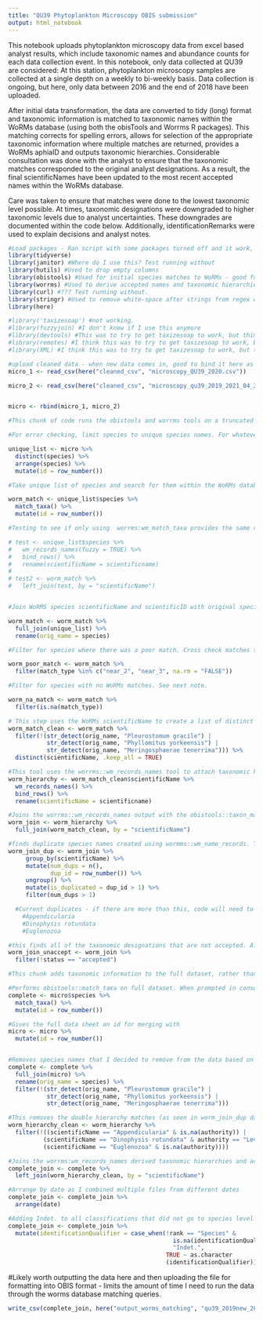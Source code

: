 ```yaml
---
title: "QU39 Phytoplankton Microscopy OBIS submission"
output: html_notebook
---
```


This notebook uploads phytoplankton microscopy data from excel based analyst results, which include taxonomic names and abundance counts for each data collection event. In this notebook, only data collected at QU39 are considered: At this station, phytoplankton microscopy samples are collected at a single depth on a weekly to bi-weekly basis. Data collection is ongoing, but here, only data between 2016 and the end of 2018 have been uploaded.

After initial data transformation, the data are converted to tidy (long) format and taxonomic information is matched to taxonomic names within the WoRMs database (using both the obisTools and Worrms R packages). This matching corrects for spelling errors, allows for selection of the appropriate taxonomic information where multiple matches are returned, provides a WoRMs aphiaID and outputs taxonomic hierarchies. Considerable consultation was done with the analyst to ensure that the taxonomic matches corresponded to the original analyst designations. As a result, the final scientificNames have been updated to the most recent accepted names within the WoRMs database.

Care was taken to ensure that matches were done to the lowest taxonomic level possible. At times, taxonomic designations were downgraded to higher taxonomic levels due to analyst uncertainties. These downgrades are documented within the code below. Additionally, identificationRemarks were used to explain decisions and analyst notes.


```r
#Load packages - Ran script with some packages turned off and it work, but need to try with more
library(tidyverse)
library(janitor) #Where do I use this? Test running without
library(hutils) #Used to drop empty columns 
library(obistools) #Used for initial species matches to WoRMs - good for cleaning taxonomic names
library(worrms) #Used to derive accepted names and taxonomic hierarchies
library(curl) #??? Test running without.
library(stringr) #Used to remove white-space after strings from regex work
library(here) 

#library('taxizesoap') #not working. 
#library(fuzzyjoin) #I don't know if I use this anymore
#library(devtools) #This was to try to get taxizesoap to work, but think it is unused.
#library(remotes) #I think this was to try to get taxizesoap to work, but think it is unused.
#library(XML) #I think this was to try to get taxizesoap to work, but think it is unused.
```

```r
#upload cleaned data - when new data comes in, good to bind it here as it should be formatted the same way at this stage
micro_1 <- read_csv(here("cleaned_csv", "microscopy_QU39_2020.csv"))

micro_2 <- read_csv(here("cleaned_csv", "microscopy_qu39_2019_2021_04_26.csv"))


micro <- rbind(micro_1, micro_2)
```


```r
#This chunk of code runs the obistools and worrms tools on a truncated distinct species list rather than the entire data-sheet. This step is important because it helps to isolate species match issues on a small data-set. Furthermore, the worrms::wm_record_names provides the accepted scientificName, aphiaID and taxonomic hierarchy - these are not provided by the obistools:match_taxa. 

#For error checking, limit species to unique species names. For whatever reason, this is throwing duplicates - must be something from my above filtering/renaming (i.e. a space after the name?). Not certain yet if it is necessary to fix this as it will depend on if it affects the data when I apply functions to the full dataset, which is not a unique subset. For unique subset, I deal with this later after the match_taxa has been performed - apply distinct to the scientificName output.

unique_list <- micro %>%
  distinct(species) %>%
  arrange(species) %>%
  mutate(id = row_number())

#Take unique list of species and search for them within the WoRMs database. Add a unique row number for matching with the original species name list, so that species with poor or no matches can be identified

worm_match <- unique_list$species %>%
  match_taxa() %>%
  mutate(id = row_number())

#Testing to see if only using  worrms:wm_match_taxa provides the same results as first using obistools::match_taxa. It didn't pick up names where there was spelling errors or small differences and I think this was because the fuzzy matching default is FALSE. When I tried turning it on, it threw: Error: (500) Internal Server Error - AphiaRecordsByNames. Conflicted here because what I have works (even if it is more convoluted) and adds additional failsafe in that species names are more thoroughly checked.

# test <- unique_list$species %>%
#   wm_records_names(fuzzy = TRUE) %>%
#   bind_rows() %>%
#   rename(scientificName = scientificname)
# 
# test2 <- worm_match %>%
#   left_join(test, by = "scientificName")


#Join WoRMS species scientificName and scientificID with original species names from datasheet

worm_match <- worm_match %>%
  full_join(unique_list) %>%
  rename(orig_name = species)

#Filter for species where there was a poor match. Cross check matches to see if correct. After cross checking, the near_3 match is incorrect - Pleurotoma gracile, which was matched to Pleurostomum gracile. The near_2 matches are correct.

worm_poor_match <- worm_match %>%
  filter(match_type %in% c("near_2", "near_3", na.rm = "FALSE"))

#Filter for species with no WoRMs matches. See next note.

worm_na_match <- worm_match %>%
  filter(is.na(match_type))

# This step uses the WoRMs scientificName to create a list of distinct species and then it removes species with incorrect or no matches as these complicate the following database search using the worrms::wm_records_name tool. I can't find a match for Meringosphaerae tenerrima, but I could go to genus level for this species. For the other two species, I can't even find a genus level match. The analyst said that these species occur so infrequently and at such low numbers that he suggests just removing them instead of going through the work of adding them. Pleurostomum gracile, Phyllomitus yorkeensis, Meringosphaerae tenerrima
worm_match_clean <- worm_match %>% 
  filter(!(str_detect(orig_name, "Pleurostomum gracile") |  
           str_detect(orig_name, "Phyllomitus yorkeensis") |  
           str_detect(orig_name, "Meringosphaerae tenerrima"))) %>%   
  distinct(scientificName, .keep_all = TRUE) 

#This tool uses the worrms::wm_records_names tool to attach taxonomic hierarchies and accepted scientificNames to the scientificNames derived above from the obistools::match_taxa (provides direct matches, not accepted). Unfortunately, it re-adds duplicates (Appendicularia and Euglenozoa) where I was able to make selections in obistools::match_taxa and I need to manually remove these later. The worrms::wm_record_names is described here: https://cran.r-project.org/web/packages/worrms/worrms.pdf
worm_hierarchy <- worm_match_clean$scientificName %>% 
  wm_records_names() %>% 
  bind_rows() %>% 
  rename(scientificName = scientificname)

#Joins the worrms::wm_records_names output with the obistools::taxon_match output so that unaccepted names can be found and traced back to the analysts original name and other issues can be identified. 
worm_join <- worm_hierarchy %>% 
  full_join(worm_match_clean, by = "scientificName")

#finds duplicate species names created using wormms::wm_name_records. The worrms::wm_name_records tool reintroduces potential duplicate taxonomic designations that were selected and removed in obistools::taxon_match. This list is used to remove/rename duplicated entries when working with the full data-set in the next chunk.
worm_join_dup <- worm_join %>% 
     group_by(scientificName) %>% 
     mutate(num_dups = n(), 
            dup_id = row_number()) %>% 
     ungroup() %>% 
     mutate(is_duplicated = dup_id > 1) %>% 
     filter(num_dups > 1)

  #Current duplicates - if there are more than this, code will need to be altered below.
    #Appendicularia
    #Dinophysis rotundata
    #Euglenozoa

#this finds all of the taxonomic designations that are not accepted. After consultation with the analyst, I decided to go forward with the accepted scientificName from the worrms::wm_records_names output. It is suggested that the analyst original name, even if it is a synonym, is retained and used, but I since I cross checked with the analyst,  There is nothing I can do to corrected for uncertain names. 
worm_join_unaccept <- worm_join %>% 
  filter(!status == "accepted")

```

```r
#This chunk adds taxonomic information to the full dataset, rather than just a distinct list. The distinct list is still important because the worrms::wm_records_names tool will only run on a small number of records. Therefore, I needed to use the distinct list from above to join to the larger dataset here. I don't really like my naming conventions here.

#Performs obistools::match_taxa on full dataset. When prompted in console, select y, 2, 2. As the output is a single scientificName column, this step also gives an id so that this can be merged back with the metadata in the next step.
complete <- micro$species %>% 
  match_taxa() %>% 
  mutate(id = row_number())

#Gives the full data sheet an id for merging with 
micro <- micro %>% 
  mutate(id = row_number())


#Removes species names that I decided to remove from the data based on the analysts suggestion. I could also do this earlier before the matching is done.
complete <- complete %>% 
  full_join(micro) %>% 
  rename(orig_name = species) %>% 
  filter(!(str_detect(orig_name, "Pleurostomum gracile") | 
           str_detect(orig_name, "Phyllomitus yorkeensis") | 
           str_detect(orig_name, "Meringosphaerae tenerrima"))) 

#This removes the double hierarchy matches (as seen in worm_join_dup data-sheet). Consultation was done to ensure the removal of the incorrect match and to leave the correct match. It might be better to do this in the last chunk where I develop this sheet - would probably flow better, rather than jumping back here.
worm_hierarchy_clean <- worm_hierarchy %>% 
  filter(!((scientificName == "Appendicularia" & is.na(authority)) |
          (scientificName == "Dinophysis rotundata" & authority == "Levander, 1894") |
          (scientificName == "Euglenozoa" & is.na(authority))))

#Joins the worrms:wm_records_names derived taxonomic hierarchies and accepted ScientificName (and other information) to the full datasheet with all occurrences. 
complete_join <- complete %>% 
  left_join(worm_hierarchy_clean, by = "scientificName")

#Arrange by date as I combined multiple files from different dates
complete_join <- complete_join %>% 
  arrange(date)

```

```r
#Adding Indet. to all classifications that did not go to species level and do not have sp. or spp. This wasn't done in the previous data_wrangle worksheet as it requires the taxonomic hierarchy from the worms species match.
complete_join <- complete_join %>% 
  mutate(identificationQualifier = case_when(!rank == "Species" & 
                                               is.na(identificationQualifier) ~
                                               "Indet.",
                                             TRUE ~ as.character
                                             (identificationQualifier)))
```

#Likely worth outputting the data here and then uploading the file for formatting into OBIS format - limits the amount of time I need to run the data through the worms database matching queries.

```r

write_csv(complete_join, here("output_worms_matching", "qu39_2019new_2020.csv"))
```

















